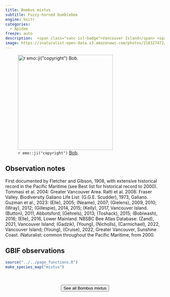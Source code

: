 ```yaml
---
title: Bombus mixtus
subtitle: Fuzzy-horned bumblebee
engine: knitr
categories:
  - Apidae
freeze: auto
description:  <span class="vanc-isl-badge">Vancouver Island</span> <span class="lower-mainland-badge">Lower Mainland</span> <span class="coast-badge">Coast</span> <span class="gali-badge">Galiano</span>
image: https://inaturalist-open-data.s3.amazonaws.com/photos/218327472/medium.jpeg
---
```

![`r emo::ji("copyright")` [Bob ](McDougall ).](https://inaturalist-open-data.s3.amazonaws.com/photos/218327472/medium.jpeg){height=300}

## Observation notes  
First documented by Fletcher and Gibson, 1908, with extensive historical record in the Pacific Maritime (see Best list for historical record to 2000). Tommasi et al. 2004: <span class="hl-place-name"><span class="hl-place-name">Greater <span class="hl-place-name">Vancouver</span></span> Area</span>. Ratti et al. 2008:  <span class="hl-place-name">Fraser Valley</span>. Biodiversity Galiano Life List: (G.G.E. Scudder), 1973, Galiano. Guzman et al., 2023: (Elle), 2005; (Neame), 2007; (Gielens), 2009, 2010; (Wray), 2012; (Gillespie), 2014, 2015; (Kelly), 2017, <span class="hl-place-name"><span class="hl-place-name"><span class="hl-place-name">Vancouver</span> Is</span>land</span>. (Button), 2011, <span class="hl-place-name">Abbotsford</span>; (Gehrels), 2013; (Toshack), 2015; (Bobiwash), 2016; (Elle), 2016, <span class="hl-place-name">Lower Mainland</span>. NBSBC Bee Atlas Database: (Zand), 2021, <span class="hl-place-name"><span class="hl-place-name"><span class="hl-place-name">Vancouver</span> Is</span>land</span>; (Gadzik), (Young), (Nicholls), (Carmichael), 2022, <span class="hl-place-name"><span class="hl-place-name"><span class="hl-place-name">Vancouver</span> Is</span>land</span>; (Young), (Cruise), 2022, <span class="hl-place-name">Greater <span class="hl-place-name">Vancouver</span></span>, <span class="hl-place-name">Sunshine Coast</span>. iNaturalist: common throughout the Pacific Maritime, from 2000.

## GBIF observations  


```r
source("../../page_functions.R")
make_species_map("mixtus")
```
<br><br>
<center>


<a href="https://inaturalist.ca/observations?place_id=7085&quality_grade=research&subview=map&taxon_id=319125"><button type="button" class="btn btn-secondary">See all Bombus mixtus <i class="fa-solid fa-arrow-up-right-from-square"></i> </button></a>
</center>
